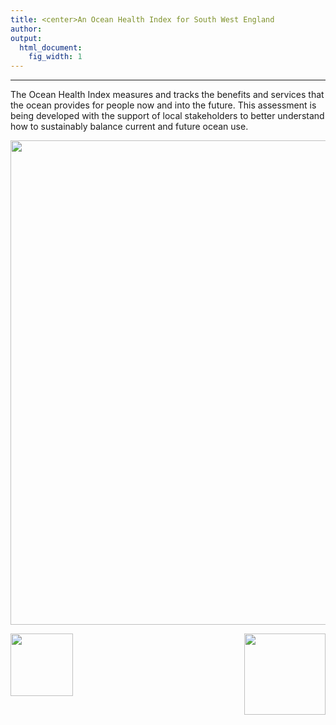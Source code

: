 ```yaml
---
title: <center>An Ocean Health Index for South West England
author:  
output:
  html_document:
    fig_width: 1
---
```


----

The Ocean Health Index measures and tracks the benefits and services that the ocean provides for people now and into the future. This assessment is being developed with the support of local stakeholders to better understand how to sustainably balance current and future ocean use.


<center><img src="images/Porthcurnow.JPG" width="775px"></center>  

<img align="left" src="images/ohi-logo.png" width="100px">

<img align="right" src="images/UoE_logo.jpg" width="130px">

